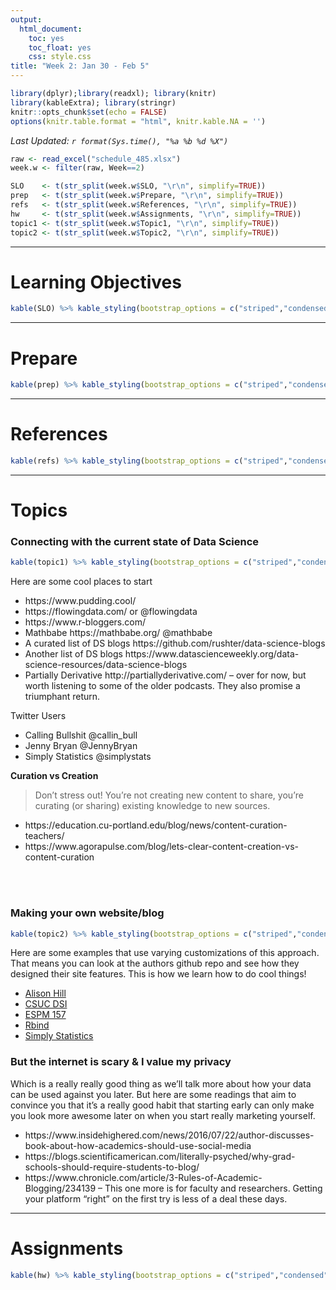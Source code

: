 ```yaml
---
output:
  html_document:
    toc: yes
    toc_float: yes
    css: style.css
title: "Week 2: Jan 30 - Feb 5"
---
```


```r
library(dplyr);library(readxl); library(knitr)
library(kableExtra); library(stringr)
knitr::opts_chunk$set(echo = FALSE)
options(knitr.table.format = "html", knitr.kable.NA = '') 
```
_Last Updated: `r format(Sys.time(), "%a %b %d %X")` _


```r
raw <- read_excel("schedule_485.xlsx")
week.w <- filter(raw, Week==2)

SLO    <- t(str_split(week.w$SLO, "\r\n", simplify=TRUE))
prep   <- t(str_split(week.w$Prepare, "\r\n", simplify=TRUE))
refs   <- t(str_split(week.w$References, "\r\n", simplify=TRUE))
hw     <- t(str_split(week.w$Assignments, "\r\n", simplify=TRUE))
topic1 <- t(str_split(week.w$Topic1, "\r\n", simplify=TRUE))
topic2 <- t(str_split(week.w$Topic2, "\r\n", simplify=TRUE))
```

----

# Learning Objectives
```r
kable(SLO) %>% kable_styling(bootstrap_options = c("striped","condensed"))
```

----

# Prepare
```r
kable(prep) %>% kable_styling(bootstrap_options = c("striped","condensed"))
```

----

# References
```r
kable(refs) %>% kable_styling(bootstrap_options = c("striped","condensed"))
```

----

# Topics

### Connecting with the current state of Data Science

```r
kable(topic1) %>% kable_styling(bootstrap_options = c("striped","condensed"))
```

Here are some cool places to start

* https://www.pudding.cool/ 
* https://flowingdata.com/ or @flowingdata 
* https://www.r-bloggers.com/ 
* Mathbabe https://mathbabe.org/ @mathbabe 
* A curated list of DS blogs https://github.com/rushter/data-science-blogs 
* Another list of DS blogs https://www.datascienceweekly.org/data-science-resources/data-science-blogs 
* Partially Derivative http://partiallyderivative.com/ -- over for now, but worth listening to some of the older podcasts. They also promise a triumphant return. 

Twitter Users

* Calling Bullshit @callin_bull
* Jenny Bryan @JennyBryan
* Simply Statistics @simplystats

**Curation vs Creation**

> Don't stress out! You're not creating new content to share, you're curating (or sharing) existing knowledge to new sources. 

* https://education.cu-portland.edu/blog/news/content-curation-teachers/
* https://www.agorapulse.com/blog/lets-clear-content-creation-vs-content-curation

<br><br>

### Making your own website/blog

```r
kable(topic2) %>% kable_styling(bootstrap_options = c("striped","condensed"))
```

Here are some examples that use varying customizations of this approach. That means you can look at the authors github repo and see how they designed their site features. This is how we learn how to do cool things!

* [Alison Hill](https://alison.rbind.io/) 
* [CSUC DSI](datascience.csuchico.edu) 
* [ESPM 157](https://espm-157.carlboettiger.info/)
* [Rbind](https://support.rbind.io/)
* [Simply Statistics](https://simplystatistics.org/)


### But the internet is scary & I value my privacy
Which is a really really good thing as we'll talk more about how your data can be used against you later. But here are some readings that aim to convince you that it's a really good habit that starting early can only make you look more awesome later on when you start really marketing yourself. 

* https://www.insidehighered.com/news/2016/07/22/author-discusses-book-about-how-academics-should-use-social-media
* https://blogs.scientificamerican.com/literally-psyched/why-grad-schools-should-require-students-to-blog/
* https://www.chronicle.com/article/3-Rules-of-Academic-Blogging/234139 -- This one more is for faculty and researchers. Getting your platform "right" on the first try is less of a deal these days. 


---

# Assignments
```r
kable(hw) %>% kable_styling(bootstrap_options = c("striped","condensed"))
```


